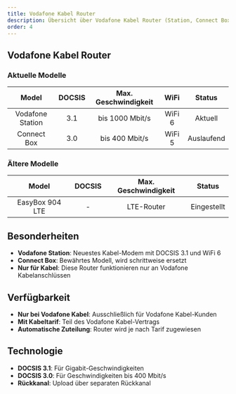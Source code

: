 ```yaml
---
title: Vodafone Kabel Router
description: Übersicht über Vodafone Kabel Router (Station, Connect Box)
order: 4
---
```


## Vodafone Kabel Router

### Aktuelle Modelle

|        Model         | DOCSIS | Max. Geschwindigkeit | WiFi | Status |
| :-----------------: | :----: | :------------------: | :--: | :----: |
| Vodafone Station    | 3.1    | bis 1000 Mbit/s     | WiFi 6 | Aktuell |
| Connect Box         | 3.0    | bis 400 Mbit/s      | WiFi 5 | Auslaufend |

### Ältere Modelle

|        Model         | DOCSIS | Max. Geschwindigkeit | Status |
| :-----------------: | :----: | :------------------: | :----: |
| EasyBox 904 LTE     | -      | LTE-Router           | Eingestellt |

## Besonderheiten

- **Vodafone Station**: Neuestes Kabel-Modem mit DOCSIS 3.1 und WiFi 6
- **Connect Box**: Bewährtes Modell, wird schrittweise ersetzt
- **Nur für Kabel**: Diese Router funktionieren nur an Vodafone Kabelanschlüssen

## Verfügbarkeit

- **Nur bei Vodafone Kabel**: Ausschließlich für Vodafone Kabel-Kunden
- **Mit Kabeltarif**: Teil des Vodafone Kabel-Vertrags
- **Automatische Zuteilung**: Router wird je nach Tarif zugewiesen

## Technologie

- **DOCSIS 3.1**: Für Gigabit-Geschwindigkeiten
- **DOCSIS 3.0**: Für Geschwindigkeiten bis 400 Mbit/s
- **Rückkanal**: Upload über separaten Rückkanal
